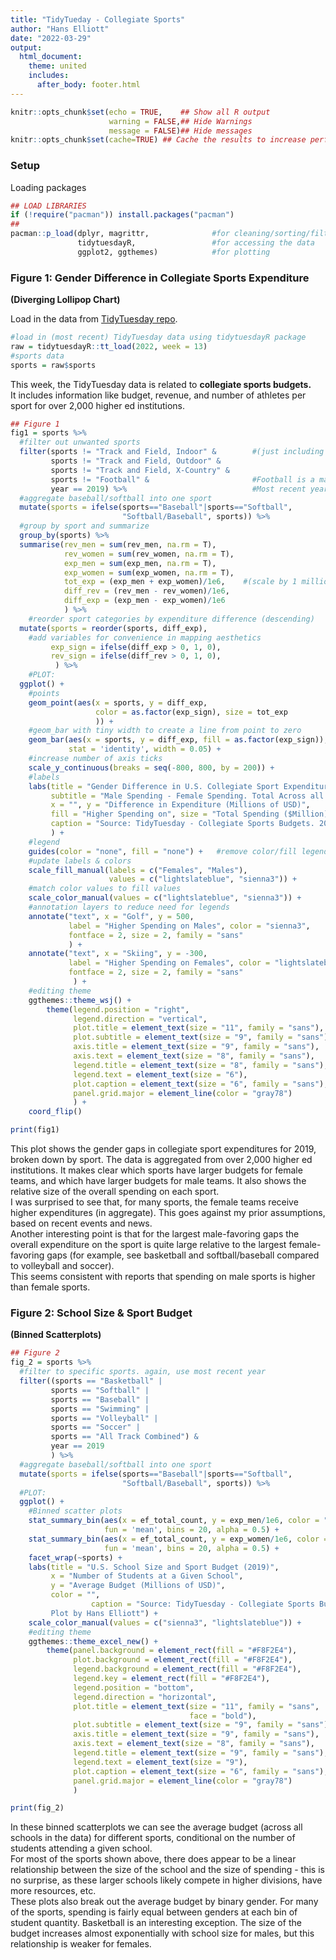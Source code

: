 ```yaml
---
title: "TidyTueday - Collegiate Sports"
author: "Hans Elliott"
date: "2022-03-29"
output: 
  html_document:
    theme: united
    includes:
      after_body: footer.html
---
```


```r
knitr::opts_chunk$set(echo = TRUE,    ## Show all R output
                      warning = FALSE,## Hide Warnings
                      message = FALSE)## Hide messages
knitr::opts_chunk$set(cache=TRUE) ## Cache the results to increase performance.
```

### Setup
Loading packages

```r
## LOAD LIBRARIES
if (!require("pacman")) install.packages("pacman")
##
pacman::p_load(dplyr, magrittr,              #for cleaning/sorting/filtering
               tidytuesdayR,                 #for accessing the data
               ggplot2, ggthemes)            #for plotting
```

### Figure 1: Gender Difference in Collegiate Sports Expenditure
**(Diverging Lollipop Chart)**  

Load in the data from [TidyTuesday repo](https://github.com/rfordatascience/tidytuesday/blob/master/data/2022/2022-03-29/readme.md).
```r
#load in (most recent) TidyTuesday data using tidytuesdayR package
raw = tidytuesdayR::tt_load(2022, week = 13)
#sports data
sports = raw$sports
```

This week, the TidyTuesday data is related to **collegiate sports budgets.**  
It includes information like budget, revenue, and number of athletes per sport for over 2,000 higher ed institutions.  

```r
## Figure 1
fig1 = sports %>% 
  #filter out unwanted sports
  filter(sports != "Track and Field, Indoor" &        #(just including the All Track category)
         sports != "Track and Field, Outdoor" &
         sports != "Track and Field, X-Country" &
         sports != "Football" &                       #Football is a major outlier, and male only
         year == 2019) %>%                            #Most recent year
  #aggregate baseball/softball into one sport
  mutate(sports = ifelse(sports=="Baseball"|sports=="Softball",
                         "Softball/Baseball", sports)) %>%
  #group by sport and summarize
  group_by(sports) %>%
  summarise(rev_men = sum(rev_men, na.rm = T),
            rev_women = sum(rev_women, na.rm = T),
            exp_men = sum(exp_men, na.rm = T),
            exp_women = sum(exp_women, na.rm = T),
            tot_exp = (exp_men + exp_women)/1e6,    #(scale by 1 million $)
            diff_rev = (rev_men - rev_women)/1e6,
            diff_exp = (exp_men - exp_women)/1e6
            ) %>%
    #reorder sport categories by expenditure difference (descending)
  mutate(sports = reorder(sports, diff_exp),
    #add variables for convenience in mapping aesthetics
         exp_sign = ifelse(diff_exp > 0, 1, 0),
         rev_sign = ifelse(diff_rev > 0, 1, 0),
          ) %>%
    #PLOT:
  ggplot() +
    #points
    geom_point(aes(x = sports, y = diff_exp, 
                   color = as.factor(exp_sign), size = tot_exp
                   )) +
    #geom_bar with tiny width to create a line from point to zero
    geom_bar(aes(x = sports, y = diff_exp, fill = as.factor(exp_sign)), 
             stat = 'identity', width = 0.05) +
    #increase number of axis ticks
    scale_y_continuous(breaks = seq(-800, 800, by = 200)) +
    #labels
    labs(title = "Gender Difference in U.S. Collegiate Sport Expenditures (2019)",
         subtitle = "Male Spending - Female Spending. Total Across all Sampled Schools",
         x = "", y = "Difference in Expenditure (Millions of USD)",
         fill = "Higher Spending on", size = "Total Spending ($Million)",
         caption = "Source: TidyTuesday - Collegiate Sports Budgets. 2022-03-29. | Plot by Hans Elliott"
         ) +
    #legend
    guides(color = "none", fill = "none") +   #remove color/fill legend
    #update labels & colors
    scale_fill_manual(labels = c("Females", "Males"), 
                      values = c("lightslateblue", "sienna3")) +
    #match color values to fill values
    scale_color_manual(values = c("lightslateblue", "sienna3")) +
    #annotation layers to reduce need for legends
    annotate("text", x = "Golf", y = 500, 
             label = "Higher Spending on Males", color = "sienna3",
             fontface = 2, size = 2, family = "sans"
             ) +
    annotate("text", x = "Skiing", y = -300, 
             label = "Higher Spending on Females", color = "lightslateblue",
             fontface = 2, size = 2, family = "sans"
              ) +
    #editing theme
    ggthemes::theme_wsj() +
        theme(legend.position = "right",
              legend.direction = "vertical",
              plot.title = element_text(size = "11", family = "sans"),
              plot.subtitle = element_text(size = "9", family = "sans"),
              axis.title = element_text(size = "9", family = "sans"),
              axis.text = element_text(size = "8", family = "sans"),
              legend.title = element_text(size = "8", family = "sans"),
              legend.text = element_text(size = "6"),
              plot.caption = element_text(size = "6", family = "sans"),
              panel.grid.major = element_line(color = "gray78")
              ) +
    coord_flip()

print(fig1)

```

This plot shows the gender gaps in collegiate sport expenditures for 2019, broken down by sport. The data is aggregated from over 2,000 higher ed institutions. It makes clear which sports have larger budgets for female teams, and which have larger budgets for male teams. It also shows the relative size of the overall spending on each sport.  
I was surprised to see that, for many sports, the female teams receive higher expenditures (in aggregate). This goes against my prior assumptions, based on recent events and news.  
Another interesting point is that for the largest male-favoring gaps the overall expenditure on the sport is quite large relative to the largest female-favoring gaps (for example, see basketball and softball/baseball compared to volleyball and soccer).  
This seems consistent with reports that spending on male sports is higher than female sports.  


### Figure 2: School Size & Sport Budget
**(Binned Scatterplots)**  


```r
## Figure 2
fig_2 = sports %>% 
  #filter to specific sports. again, use most recent year
  filter((sports == "Basketball" |
         sports == "Softball" |
         sports == "Baseball" |
         sports == "Swimming" |
         sports == "Volleyball" |
         sports == "Soccer" |
         sports == "All Track Combined") &
         year == 2019
         ) %>%
  #aggregate baseball/softball into one sport
  mutate(sports = ifelse(sports=="Baseball"|sports=="Softball",
                         "Softball/Baseball", sports)) %>%
  #PLOT:
  ggplot() +
    #Binned scatter plots
    stat_summary_bin(aes(x = ef_total_count, y = exp_men/1e6, color = "Men"), 
                     fun = 'mean', bins = 20, alpha = 0.5) +
    stat_summary_bin(aes(x = ef_total_count, y = exp_women/1e6, color = "Women"),
                     fun = 'mean', bins = 20, alpha = 0.5) +
    facet_wrap(~sports) +
    labs(title = "U.S. School Size and Sport Budget (2019)", 
         x = "Number of Students at a Given School", 
         y = "Average Budget (Millions of USD)",
         color = "",
                  caption = "Source: TidyTuesday - Collegiate Sports Budgets. 2022-03-29.  
         Plot by Hans Elliott") +
    scale_color_manual(values = c("sienna3", "lightslateblue")) +
    #editing theme
    ggthemes::theme_excel_new() +
        theme(panel.background = element_rect(fill = "#F8F2E4"),
              plot.background = element_rect(fill = "#F8F2E4"),
              legend.background = element_rect(fill = "#F8F2E4"),
              legend.key = element_rect(fill = "#F8F2E4"),
              legend.position = "bottom",
              legend.direction = "horizontal",
              plot.title = element_text(size = "11", family = "sans",
                                        face = "bold"),
              plot.subtitle = element_text(size = "9", family = "sans"),
              axis.title = element_text(size = "9", family = "sans"),
              axis.text = element_text(size = "8", family = "sans"),
              legend.title = element_text(size = "9", family = "sans"),
              legend.text = element_text(size = "9"),
              plot.caption = element_text(size = "6", family = "sans"),
              panel.grid.major = element_line(color = "gray78")
              )

print(fig_2)
```

In these binned scatterplots we can see the average budget (across all schools in the data) for different sports, conditional on the number of students attending a given school.  
For most of the sports shown above, there does appear to be a linear relationship between the size of the school and the size of spending - this is no surprise, as these larger schools likely compete in higher divisions, have more resources, etc.  
These plots also break out the average budget by binary gender. For many of the sports, spending is fairly equal between genders at each bin of student quantity. Basketball is an interesting exception. The size of the budget increases almost exponentially with school size for males, but this relationship is weaker for females.
